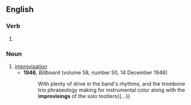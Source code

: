 ==English==

===Verb===
{{head|en|verb form}}

# {{present participle of|improvise|lang=en|nocat=1}}

===Noun===
{{en-noun}}

# [[improvisation]]
#* '''1946''', ''Billboard'' (volume 58, number 50, 14 December 1946)
#*: With plenty of drive in the band's rhythms, and the trombone trio phraseology making for instrumental color along with the '''improvisings''' of the solo tootlers{{...}}